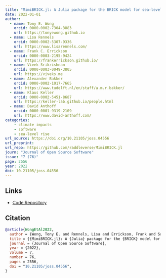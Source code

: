 ```yaml
---
title: "MimiBRICK.jl: A Julia package for the BRICK model for sea-level change in the Mimi integrated modeling framework"
date: 2022-01-01
author: 
  - name: Tony E. Wong
    orcid: 0000-0002-7304-3883
    url: https://tonyewong.github.io
  - name: Lisa Rennels
    orcid: 0000-0002-5307-9336
    url: https://www.lisarennels.com/
  - name: Frank C. Errickson
    orcid: 0000-0003-2195-9424
    url: https://frankerrickson.github.io/
  - name: Vivek Srikrishnan
    orcid: 0000-0003-0049-3805
    url: https://viveks.me
  - name: Alexander Bakker
    orcid: 0000-0002-1017-7665
    url: https://www.tudelft.nl/en/staff/a.m.r.bakker/
  - name: Klaus Keller
    orcid: 0000-0002-5451-8687
    url: https://keller-lab.github.io/people.html
  - name: David Anthoff
    orcid: 0000-0001-9319-2109
    url: https://www.david-anthoff.com/
categories:
    - climate impacts
    - software
    - sea-level rise
url_source: https://doi.org/10.21105/joss.04556
url_preprint:
url_repo: https://github.com/raddleverse/MimiBRICK.jl
journ: "Journal of Open Source Software"
issue: "7 (76)"
page: 2556
year: 2022
doi: 10.21105/joss.04556
---
```


## Links

- [Code Repository](https://github.com/raddleverse/MimiBRICK.jl)

## Citation

```bibtex
@article{WongEtAl2022,
  author = {Wong, Tony E. and Rennels, Lisa and Errickson, Frank and Srikrishnan, Vivek and Bakker, Alexander and Keller, Klaus and Anthoff, David},
  title = {{MimiBRICK.jl}: A {Julia} package for the {BRICK} model for sea-level change in the {Mimi} integrated modeling framework},
  journal = {Journal of Open Source Software},
  year = {2022},
  volume = 7,
  number = 76,
  pages = 2556,
  doi = "10.21105/joss.04556",
}
```